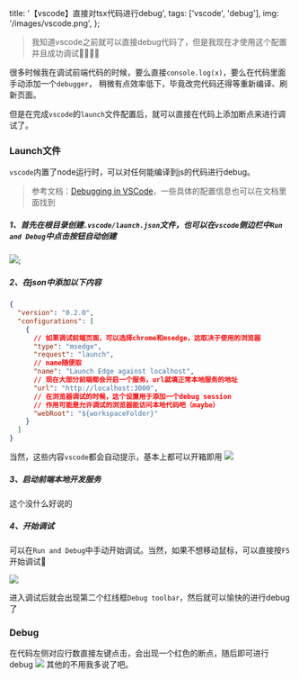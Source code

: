 
  title: '【vscode】直接对tsx代码进行debug',
  tags: ['vscode', 'debug'],
  img: '/images/vscode.png',
};

> 我知道vscode之前就可以直接debug代码了，但是我现在才使用这个配置并且成功调试👻👻👻👻

很多时候我在调试前端代码的时候，要么直接`console.log(x)`，要么在代码里面手动添加一个`debugger`，
稍微有点效率低下，毕竟改完代码还得等重新编译、刷新页面。

但是在完成`vscode`的`launch`文件配置后，就可以直接在代码上添加断点来进行调试了。

### Launch文件

`vscode`内置了node运行时，可以对任何能编译到js的代码进行debug。

> 参考文档：[Debugging in VSCode](https://code.visualstudio.com/Docs/editor/debugging)，一些具体的配置信息也可以在文档里面找到

##### 1、首先在根目录创建`.vscode/launch.json`文件，也可以在`vscode`侧边栏中`Run and Debug`中点击按钮自动创建
![](/images/2022100101.png);

##### 2、在json中添加以下内容
```json
{
  "version": "0.2.0",
  "configurations": [
    {
      // 如果调试前端页面，可以选择chrome和msedge，这取决于使用的浏览器
      "type": "msedge",
      "request": "launch",
      // name随便取
      "name": "Launch Edge against localhost",
      // 现在大部分前端都会开启一个服务，url就填正常本地服务的地址
      "url": "http://localhost:3000",
      // 在浏览器调试的时候，这个设置用于添加一个debug session
      // 作用可能是允许调试的浏览器能访问本地代码吧（maybe）
      "webRoot": "${workspaceFolder}"
    }
  ]
}
```

当然，这些内容`vscode`都会自动提示，基本上都可以开箱即用
![](/images/2022100102.png)

##### 3、启动前端本地开发服务
这个没什么好说的

##### 4、开始调试

可以在`Run and Debug`中手动开始调试。当然，如果不想移动鼠标，可以直接按`F5`开始调试👻

![](/images/2022100103.png)

进入调试后就会出现第二个红线框`Debug toolbar`，然后就可以愉快的进行debug了

### Debug

在代码左侧对应行数直接左键点击，会出现一个红色的断点，随后即可进行debug
![](/images/2022100104.gif)
其他的不用我多说了吧。

